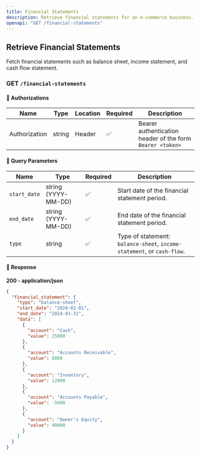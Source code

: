 ```yaml
---
title: Financial Statements
description: Retrieve financial statements for an e-commerce business.
openapi: "GET /financial-statements"
---
```



## Retrieve Financial Statements

Fetch financial statements such as balance sheet, income statement, and cash flow statement.

<TryIt />

### **GET** `/financial-statements`

#### 🔹 **Authorizations**
| Name           | Type   | Location | Required | Description |
|---------------|--------|----------|----------|-------------|
| Authorization | string | Header   | ✅       | Bearer authentication header of the form `Bearer <token>` |

#### 🔹 **Query Parameters**
| Name        | Type   | Required | Description |
|------------|--------|----------|-------------|
| `start_date` | string (YYYY-MM-DD) | ✅ | Start date of the financial statement period. |
| `end_date` | string (YYYY-MM-DD) | ✅ | End date of the financial statement period. |
| `type`  | string | ✅ | Type of statement: `balance-sheet`, `income-statement`, or `cash-flow`. |

#### 🔹 **Response**
**200 - application/json**
```json
{
  "financial_statement": {
    "type": "balance-sheet",
    "start_date": "2024-01-01",
    "end_date": "2024-01-31",
    "data": [
      {
        "account": "Cash",
        "value": 25000
      },
      {
        "account": "Accounts Receivable",
        "value": 8000
      },
      {
        "account": "Inventory",
        "value": 12000
      },
      {
        "account": "Accounts Payable",
        "value": -5000
      },
      {
        "account": "Owner's Equity",
        "value": 40000
      }
    ]
  }
}
